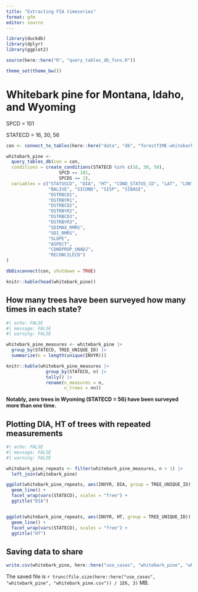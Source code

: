 ```yaml
---
title: "Extracting FIA timeseries"
format: gfm
editor: source
---
```


```r

library(duckdb)
library(dplyr)
library(ggplot2)

source(here::here("R", "query_tables_db_fxns.R"))

theme_set(theme_bw())

```


# Whitebark pine for Montana, Idaho, and Wyoming

SPCD = 101

STATECD = 16, 30, 56

```r

con <- connect_to_tables(here::here("data", "db", "forestTIME-whitebark.duckdb"))

whitebark_pine <-
  query_tables_db(con = con,
  conditions = create_conditions(STATECD %in% c(16, 30, 56),
                    SPCD == 101,
                    SPCDS == 1),
  variables = c("STATUSCD", "DIA", "HT", "COND_STATUS_CD", "LAT", "LON",
                "BALIVE", "SICOND", "SISP", "SIBASE",
                "DSTRBCD1",
                "DSTRBYR1",
                "DSTRBCD2",
                "DSTRBYR2",
                "DSTRBCD3",
                "DSTRBYR3",
                "SDIMAX_RMRS",
                "SDI_RMRS",
                "SLOPE",
                "ASPECT",
                "CONDPROP_UNADJ",
                "RECONCILECD")
)

dbDisconnect(con, shutdown = TRUE)

knitr::kable(head(whitebark_pine))

```


## How many trees have been surveyed how many times in each state?

```r
#| echo: FALSE
#| message: FALSE
#| warning: FALSE

whitebark_pine_measures <- whitebark_pine |> 
  group_by(STATECD, TREE_UNIQUE_ID) |>
  summarize(n = length(unique(INVYR))) 

knitr::kable(whitebark_pine_measures |>
               group_by(STATECD, n) |>
               tally() |>
               rename(n_measures = n,
                      n_trees = nn))


```

**Notably, zero trees in Wyoming (STATECD = 56) have been surveyed more than one time.**

## Plotting DIA, HT of trees with repeated measurements

```r
#| echo: FALSE
#| message: FALSE
#| warning: FALSE

whitebark_pine_repeats <- filter(whitebark_pine_measures, n > 1) |>
  left_join(whitebark_pine)

ggplot(whitebark_pine_repeats, aes(INVYR, DIA, group = TREE_UNIQUE_ID)) +
  geom_line() +
  facet_wrap(vars(STATECD), scales = "free") +
  ggtitle("DIA")


ggplot(whitebark_pine_repeats, aes(INVYR, HT, group = TREE_UNIQUE_ID)) +
  geom_line() +
  facet_wrap(vars(STATECD), scales = "free") +
  ggtitle("HT")

```

## Saving data to share

```r

write.csv(whitebark_pine, here::here("use_cases", "whitebark_pine", "whitebark_pine.csv"))

```

The saved file is `r trunc(file.size(here::here("use_cases", "whitebark_pine", "whitebark_pine.csv")) / 1E6, 3)` MB.